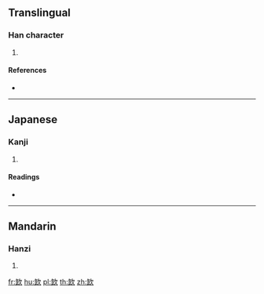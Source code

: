 ==Translingual==

===Han character===
{{Han char|rn=76|rad=欠|as=06|sn=10|four=|canj=OMNO,XOMNO|ids=⿰𦈢欠}}

# {{defn|Han|sort=欠06}}

====References====
* {{Han ref|kx=0567.110|dkj=16053|dj=0955.320|hdz=32140.030|uh=6B2B|ud=27435}}

----

==Japanese==

===Kanji===
{{ja-kanji|grade=|rs=欠06}}

# {{defn|lang=ja|sort=欠06}}

====Readings====
* {{ja-readings|on=[[けき]] (keki), [[きゃく]] (kyaku)|kun=}}

----

==Mandarin==

===Hanzi===
{{cmn-hanzi|pin=[[qì]] ([[qi4]])|wg=ch'i<sup>4</sup>}}

# {{defn|lang=cmn|sort=欠06}}

[[fr:欫]]
[[hu:欫]]
[[pl:欫]]
[[th:欫]]
[[zh:欫]]